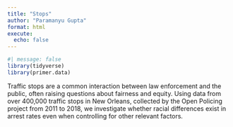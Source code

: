 ```yaml
---
title: "Stops"
author: "Paramanyu Gupta"
format: html
execute: 
  echo: false
---
```


```r
#| message: false
library(tidyverse)
library(primer.data)
```

Traffic stops are a common interaction between law enforcement and the public, often raising questions about fairness and equity. Using data from over 400,000 traffic stops in New Orleans, collected by the Open Policing project from 2011 to 2018, we investigate whether racial differences exist in arrest rates even when controlling for other relevant factors.